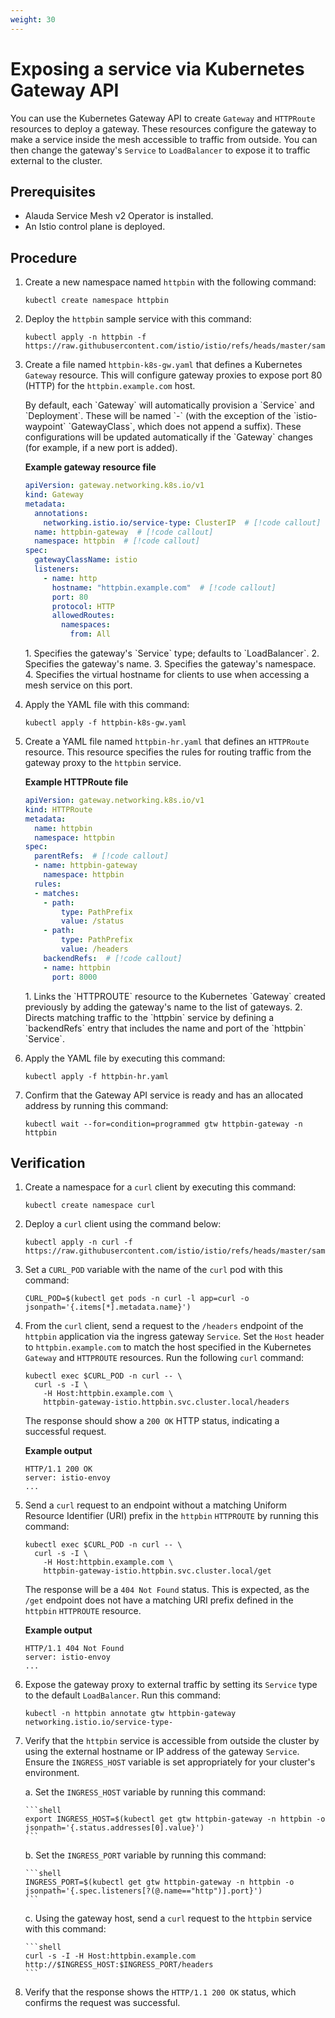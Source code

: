 ```yaml
---
weight: 30
---
```


# Exposing a service via Kubernetes Gateway API

You can use the Kubernetes Gateway API to create `Gateway` and `HTTPRoute` resources to deploy a gateway. These resources configure the gateway to make a service inside the mesh accessible to traffic from outside. You can then change the gateway's `Service` to `LoadBalancer` to expose it to traffic external to the cluster.

## Prerequisites

- Alauda Service Mesh v2 Operator is installed.
- An Istio control plane is deployed.

## Procedure

1.  Create a new namespace named `httpbin` with the following command:

    ```shell
    kubectl create namespace httpbin
    ```

2.  Deploy the `httpbin` sample service with this command:

    ```shell
    kubectl apply -n httpbin -f https://raw.githubusercontent.com/istio/istio/refs/heads/master/samples/httpbin/httpbin.yaml
    ```

3.  Create a file named `httpbin-k8s-gw.yaml` that defines a Kubernetes `Gateway` resource. This will configure gateway proxies to expose port 80 (HTTP) for the `httpbin.example.com` host.
    
    <Directive type="info" title="Automated deployment">
    By default, each `Gateway` will automatically provision a `Service` and `Deployment`. These will be named `<Gateway name>-<GatewayClass name>` (with the exception of the `istio-waypoint` `GatewayClass`, which does not append a suffix). These configurations will be updated automatically if the `Gateway` changes (for example, if a new port is added).
    </Directive>

    **Example gateway resource file**

    ```yaml
    apiVersion: gateway.networking.k8s.io/v1
    kind: Gateway
    metadata:
      annotations:
        networking.istio.io/service-type: ClusterIP  # [!code callout]
      name: httpbin-gateway  # [!code callout]
      namespace: httpbin  # [!code callout]
    spec:
      gatewayClassName: istio
      listeners:
        - name: http
          hostname: "httpbin.example.com"  # [!code callout]
          port: 80
          protocol: HTTP
          allowedRoutes:
            namespaces:
              from: All
    ```

    <Callouts>
        1.  Specifies the gateway's `Service` type; defaults to `LoadBalancer`.
        2.  Specifies the gateway's name.
        3.  Specifies the gateway's namespace.
        4.  Specifies the virtual hostname for clients to use when accessing a mesh service on this port.
    </Callouts>

4.  Apply the YAML file with this command:

    ```shell
    kubectl apply -f httpbin-k8s-gw.yaml
    ```

5.  Create a YAML file named `httpbin-hr.yaml` that defines an `HTTPRoute` resource. This resource specifies the rules for routing traffic from the gateway proxy to the `httpbin` service.

    **Example HTTPRoute file**

    ```yaml
    apiVersion: gateway.networking.k8s.io/v1
    kind: HTTPRoute
    metadata:
      name: httpbin
      namespace: httpbin
    spec:
      parentRefs:  # [!code callout]
      - name: httpbin-gateway
        namespace: httpbin
      rules:
      - matches:
        - path:
            type: PathPrefix
            value: /status
        - path:
            type: PathPrefix
            value: /headers
        backendRefs:  # [!code callout]
        - name: httpbin
          port: 8000
    ```

    <Callouts>
        1.  Links the `HTTPROUTE` resource to the Kubernetes `Gateway` created previously by adding the gateway's name to the list of gateways.
        2.  Directs matching traffic to the `httpbin` service by defining a `backendRefs` entry that includes the name and port of the `httpbin` `Service`.
    </Callouts>

6.  Apply the YAML file by executing this command:

    ```shell
    kubectl apply -f httpbin-hr.yaml
    ```

7.  Confirm that the Gateway API service is ready and has an allocated address by running this command:

    ```shell
    kubectl wait --for=condition=programmed gtw httpbin-gateway -n httpbin
    ```

## Verification

1.  Create a namespace for a `curl` client by executing this command:

    ```shell
    kubectl create namespace curl
    ```

2.  Deploy a `curl` client using the command below:

    ```shell
    kubectl apply -n curl -f https://raw.githubusercontent.com/istio/istio/refs/heads/master/samples/curl/curl.yaml
    ```

3.  Set a `CURL_POD` variable with the name of the `curl` pod with this command:

    ```shell
    CURL_POD=$(kubectl get pods -n curl -l app=curl -o jsonpath='{.items[*].metadata.name}')
    ```

4.  From the `curl` client, send a request to the `/headers` endpoint of the `httpbin` application via the ingress gateway `Service`. Set the `Host` header to `httpbin.example.com` to match the host specified in the Kubernetes `Gateway` and `HTTPROUTE` resources. Run the following `curl` command:

    ```shell
    kubectl exec $CURL_POD -n curl -- \
      curl -s -I \
        -H Host:httpbin.example.com \
        httpbin-gateway-istio.httpbin.svc.cluster.local/headers
    ```

    The response should show a `200 OK` HTTP status, indicating a successful request.

    **Example output**

    ```shell
    HTTP/1.1 200 OK
    server: istio-envoy
    ...
    ```

5.  Send a `curl` request to an endpoint without a matching Uniform Resource Identifier (URI) prefix in the `httpbin` `HTTPROUTE` by running this command:

    ```shell
    kubectl exec $CURL_POD -n curl -- \
      curl -s -I \
        -H Host:httpbin.example.com \
        httpbin-gateway-istio.httpbin.svc.cluster.local/get
    ```

    The response will be a `404 Not Found` status. This is expected, as the `/get` endpoint does not have a matching URI prefix defined in the `httpbin` `HTTPROUTE` resource.

    **Example output**

    ```shell
    HTTP/1.1 404 Not Found
    server: istio-envoy
    ...
    ```

6.  Expose the gateway proxy to external traffic by setting its `Service` type to the default `LoadBalancer`. Run this command:

    ```shell
    kubectl -n httpbin annotate gtw httpbin-gateway networking.istio.io/service-type-
    ```

7.  Verify that the `httpbin` service is accessible from outside the cluster by using the external hostname or IP address of the gateway `Service`. Ensure the `INGRESS_HOST` variable is set appropriately for your cluster's environment.

    a.  Set the `INGRESS_HOST` variable by running this command:

        ```shell
        export INGRESS_HOST=$(kubectl get gtw httpbin-gateway -n httpbin -o jsonpath='{.status.addresses[0].value}')
        ```

    b.  Set the `INGRESS_PORT` variable by running this command:

        ```shell
        INGRESS_PORT=$(kubectl get gtw httpbin-gateway -n httpbin -o jsonpath='{.spec.listeners[?(@.name=="http")].port}')
        ```

    c.  Using the gateway host, send a `curl` request to the `httpbin` service with this command:

        ```shell
        curl -s -I -H Host:httpbin.example.com http://$INGRESS_HOST:$INGRESS_PORT/headers
        ```

8.  Verify that the response shows the `HTTP/1.1 200 OK` status, which confirms the request was successful.
